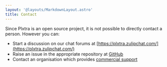 ```yaml
---
layout: '@layouts/MarkdownLayout.astro'
title: Contact
---
```


Since Plxtra is an open source project, it is not possible to directly contact a person.  However you can:
* Start a discussion on our chat forums at [https://plxtra.zulipchat.com/](https://plxtra.zulipchat.com/)
* Raise an issue in the appropriate repository at [GitHub](https://github.com/plxtra)
* Contact an organisation which provides [commercial support](/solutions/commercial-support/)

